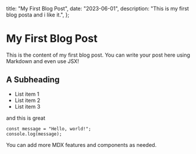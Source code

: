   title: "My First Blog Post",
  date: "2023-06-01",
  description: "This is my first blog posta and i like it.",
};

# My First Blog Post

This is the content of my first blog post. You can write your post here using Markdown and even use JSX!

## A Subheading

- List item 1
- List item 2
- List item 3

and this is great

```JSX
const message = "Hello, world!";
console.log(message);
```

You can add more MDX features and components as needed.
